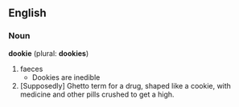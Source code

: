 ==English==

===Noun===
'''dookie''' (plural: '''dookies''')
#faeces
#*Dookies are inedible
#[Supposedly] Ghetto term for a drug, shaped like a cookie, with medicine and other pills crushed to get a high.